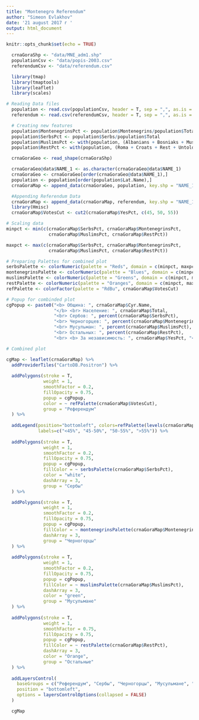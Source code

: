 ```yaml
---
title: "Montenegro Referendum"
author: "Simeon Evlakhov"
date: '21 august 2017 г '
output: html_document
---
```



```r
knitr::opts_chunk$set(echo = TRUE)
```

```r
  crnaGoraShp <- "data/MNE_adm1.shp"
  populationCsv <- "data/popis-2003.csv"
  referendumCsv <- "data/referendum.csv"
```

```r
  library(tmap)
  library(tmaptools)
  library(leaflet)
  library(scales)
```

```r
# Reading Data files
  population <- read.csv(populationCsv, header = T, sep = ",", as.is = T)
  referendum <- read.csv(referendumCsv, header = T, sep = ",", as.is = T)
```

```r
  # Creating new features
  population$MontenegrinsPct <- population$Montenegrins/population$Total
  population$SerbsPct <- population$Serbs/population$Total
  population$MuslimsPct <- with(population, (Albanians + Bosniaks + Muslims.by.Nationality)/Total)
  population$RestPct <- with(population, (Roma + Croats + Rest + Untold + Regional.identity + Unknown)/Total) 
```

```r
  crnaGoraGeo <- read_shape(crnaGoraShp)
```

```r
  crnaGoraGeo@data$NAME_1 <- as.character(crnaGoraGeo@data$NAME_1)
  crnaGoraGeo <- crnaGoraGeo[order(crnaGoraGeo@data$NAME_1),]
  population <- population[order(population$Lat.Name),]
  crnaGoraMap <- append_data(crnaGoraGeo, population, key.shp = "NAME_1", key.data = "Lat.Name")
```

```r
  #Appending Referendum Data
  crnaGoraMap <- append_data(crnaGoraMap, referendum, key.shp = "NAME_1", key.data = "Municipality")
  library(Hmisc)
  crnaGoraMap$VotesCut <- cut2(crnaGoraMap$YesPct, c(45, 50, 55))
```


```r
# Scaling data
minpct <- min(c(crnaGoraMap$SerbsPct, crnaGoraMap$MontenegrinsPct, 
                crnaGoraMap$MuslimsPct, crnaGoraMap$RestPct))

maxpct <- max(c(crnaGoraMap$SerbsPct, crnaGoraMap$MontenegrinsPct, 
                crnaGoraMap$MuslimsPct, crnaGoraMap$RestPct))
```

```r
# Preparing Palettes for combined plot
serbsPalette <- colorNumeric(palette = "Reds", domain = c(minpct, maxpct))
montenegrinsPalette <- colorNumeric(palette = "Blues", domain = c(minpct, maxpct))
muslimsPalette <- colorNumeric(palette = "Greens", domain = c(minpct, maxpct))
restPalette <- colorNumeric(palette = "Oranges", domain = c(minpct, maxpct))
refPalette <- colorFactor(palette = "RdBu", crnaGoraMap$VotesCut)
```

```r
# Popup for combinded plot
cgPopup <- paste0("<b> Община: ", crnaGoraMap$Cyr.Name, 
                  "</b> <br> Население: ", crnaGoraMap$Total,
                  "<br> Сербов: ", percent(crnaGoraMap$SerbsPct),
                  "<br> Черногорцев: ", percent(crnaGoraMap$MontenegrinsPct),
                  "<br> Мусульман: ", percent(crnaGoraMap$MuslimsPct),
                  "<br> Остальных: ", percent(crnaGoraMap$RestPct),
                  "<br> <b> За независимость: ", crnaGoraMap$YesPct, "</b>")
```

```r
# Combined plot

cgMap <- leaflet(crnaGoraMap) %>%
  addProviderTiles("CartoDB.Positron") %>%
  
  addPolygons(stroke = T,
              weight = 1,
              smoothFactor = 0.2,
              fillOpacity = 0.75,
              popup = cgPopup,
              color = ~ refPalette(crnaGoraMap$VotesCut),
              group = "Референдум"
  ) %>%
  
  addLegend(position="bottomleft", colors=refPalette(levels(crnaGoraMap$VotesCut)), 
            labels=c("<45%", "45-50%", "50-55%", ">55%")) %>%
  
  addPolygons(stroke = T,
              weight = 1,
              smoothFactor = 0.2,
              fillOpacity = 0.75,
              popup = cgPopup,
              fillColor = ~ serbsPalette(crnaGoraMap$SerbsPct),
              color = "white",
              dashArray = 3,
              group = "Сербы"
  ) %>% 

  addPolygons(stroke = T,
              weight = 1,
              smoothFactor = 0.2,
              fillOpacity = 0.75,
              popup = cgPopup,
              fillColor = ~ montenegrinsPalette(crnaGoraMap$MontenegrinsPct),
              dashArray = 3,
              group = "Черногорцы"
  ) %>% 
  
  addPolygons(stroke = T,
              weight = 1,
              smoothFactor = 0.2,
              fillOpacity = 0.75,
              popup = cgPopup,
              fillColor = ~ muslimsPalette(crnaGoraMap$MuslimsPct),
              dashArray = 3,
              color = "green",
              group = "Мусульмане"
  ) %>% 
  
  addPolygons(stroke = T,
              weight = 1,
              smoothFactor = 0.75,
              fillOpacity = 0.75,
              popup = cgPopup,
              fillColor = ~ restPalette(crnaGoraMap$RestPct),
              dashArray = 3,
              color = "Orange",
              group = "Остальные"
  ) %>% 
 
  addLayersControl(
    baseGroups = c("Референдум", "Сербы", "Черногорцы", "Мусульмане", "Остальные"),
    position = "bottomleft",
    options = layersControlOptions(collapsed = FALSE)
  ) 
```

```r
  cgMap
```